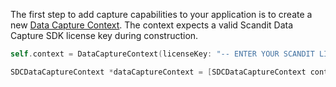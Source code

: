 The first step to add capture capabilities to your application is to create a new [Data Capture Context](https://docs.scandit.com/data-capture-sdk/ios/core/api/data-capture-context.html#class-scandit.datacapture.core.DataCaptureContext). The context expects a valid Scandit Data Capture SDK license key during construction.

<Tabs groupId="language">
<TabItem value="swift" label="Swift">

```swift
self.context = DataCaptureContext(licenseKey: "-- ENTER YOUR SCANDIT LICENSE KEY HERE --")
```

</TabItem>

<TabItem value="objc" label="Objective-C">

```objectivec
SDCDataCaptureContext *dataCaptureContext = [SDCDataCaptureContext contextForLicenseKey:@"-- ENTER YOUR SCANDIT LICENSE KEY HERE --"];
```
</TabItem>
</Tabs>